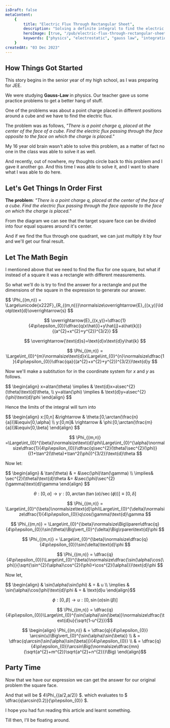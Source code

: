 ```yaml
---
isDraft: false
metaContent:
    {
        title: "Electric Flux Through Rectangular Sheet",
        description: "Solving a definite integral to find the electric flux through a rectangular sheet by a finite charge.",
        heroImage: [true, "/pub/electric-flux-through-rectangular-sheet.png"],
        keywords: ["physics", "electrostatic", "gauss law", "integration"],
    }
createdAt: "03 Dec 2023"
---
```


## How Things Got Started

This story begins in the senior year of my high school, as I was preparing for JEE.

We were studying **Gauss-Law** in physics. Our teacher gave us some practice problems to get a better hang of stuff.

One of the problems was about a point charge placed in different positions around a cube and we have to find the electric flux.

The problem was as follows, _"There is a point charge q, placed at the center of the face of a cube. Find the electric flux passing through the face opposite to the face on which the charge is placed."_

My 16 year old brain wasn't able to solve this problem, as a matter of fact no one in the class was able to solve it as well.

And recently, out of nowhere, my thoughts circle back to this problem and I gave it another go. And this time I was able to solve it, and I want to share what I was able to do here.

## Let's Get Things In Order First

**The problem**: _"There is a point charge q, placed at the center of the face of a cube. Find the electric flux passing through the face opposite to the face on which the charge is placed."_

From the diagram we can see that the target square face can be divided into four equal squares around it's center.

And if we find the flux through one quadrant, we can just multiply it by four and we'll get our final result.

## Let The Math Begin

I mentioned above that we need to find the flux for one square, but what if instead of a square it was a rectangle with different measurements.

So what we'll do is try to find the answer for a rectangle and put the dimensions of the square in the expression to generate our answer.

<div class="flex items-center justify-center flex-col gap-2">
$$ \Phi_{(m,n)} = \Large\unicode{x222F}_{R_{(m,n)}}\normalsize\overrightarrow{E}_{(x,y)}\ldotp\text{d}\overrightarrow{s} $$

$$ \overrightarrow{E}_{(x,y)}=\dfrac{1}{4\pi\epsilon_{0}}\dfrac{q(x\hat{i}+y\hat{j}+a\hat{k})}{(a^{2}+x^{2}+y^{2})^{3/2}} $$

$$ \overrightarrow{\text{d}s}=\text{d}x\text{d}y\hat{k} $$

$$ \Phi_{(m,n)} = \Large\int_{0}^{m}\normalsize\text{d}x\Large\int_{0}^{n}\normalsize\dfrac{1}{4\pi\epsilon_{0}}\dfrac{qa}{(a^{2}+x^{2}+y^{2})^{3/2}}\text{d}y $$
</div>

Now we'll make a subtitution for in the coordinate system for $x$ and $y$ as follows.

<div class="flex items-center gap-2 flex-col justify-center">
$$ \begin{align} x=a\tan(\theta) \implies & \text{d}x=a\sec^{2}(\theta)\text{d}\theta, \\ y=a\tan(\phi) \implies & \text{d}y=a\sec^{2}(\phi)\text{d}\phi \end{align} $$
</div>

Hence the limits of the integral will turn into

<div class="flex items-center gap-2 flex-col justify-center">
$$ \begin{align} x:[0,n] &\rightarrow & \theta:[0,\arctan(\frac{n}{a})]&\equiv[0,\alpha] \\ y:[0,m]& \rightarrow & \phi:[0,\arctan(\frac{m}{a})]&\equiv[0,\beta] \end{align} $$

$$ \Phi_{(m,n)} =\Large\int_{0}^{\beta}\normalsize\text{d}\phi\Large\int_{0}^{\alpha}\normalsize\dfrac{1}{4\pi\epsilon_{0}}\dfrac{q\sec^{2}(\theta)\sec^{2}(\phi)}{(1+\tan^2(\theta)+\tan^2(\phi))^{3/2}}\text{d}\theta $$
</div>

Now let:

<div class="flex flex-col gap-2 items-center justify-center">
$$ \begin{align} & \tan(\theta) & = &\sec(\phi)\tan(\gamma) \\ \implies& \sec^{2}(\theta)\text{d}\theta &= &\sec(\phi)\sec^{2}(\gamma)\text{d}\gamma \end{align} $$

$$ \theta:[0,\alpha] \rightarrow \gamma:[0,\arctan(\tan(\alpha)/\sec(\phi))] \equiv [0,\delta]$$

$$ \Phi_{(m,n)} = \Large\int_{0}^{\beta}\normalsize\text{d}\phi\Large\int_{0}^{\delta}\normalsize\dfrac{1}{4\pi\epsilon_{0}}q\cos(\gamma)\text{d}\gamma $$

$$ \Phi_{(m,n)} = \Large\int_{0}^{\beta}\normalsize\Big\lparen\dfrac{q}{4\pi\epsilon_{0}}\sin(\theta)\Big\vert_{0}^{\delta}\Big\rparen\text{d}\phi $$

$$ \Phi_{(m,n)} = \Large\int_{0}^{\beta}\normalsize\dfrac{q}{4\pi\epsilon_{0}}\sin(\delta)\text{d}\phi $$

$$ \Phi_{(m,n)} = \dfrac{q}{4\pi\epsilon_{0}}\Large\int_{0}^{\beta}\normalsize\dfrac{\sin(\alpha)\cos(\phi)}{\sqrt{\sin^{2}(\alpha)\cos^{2}(\phi)+\cos^{2}(\alpha)}}\text{d}\phi $$
</div>

Now let,

<div class="flex flex-col gap-2 items-center justify-center">
$$ \begin{align} & \sin(\alpha)\sin(\phi) & = & u \\ \implies & \sin(\alpha)\cos(\phi)\text{d}\phi & = & \text{d}u \end{align}$$

$$ \phi:[0,\beta] \rightarrow u:[0,\sin(\alpha)\sin(\beta)] $$

$$ \Phi_{(m,n)} = \dfrac{q}{4\pi\epsilon_{0}}\Large\int_{0}^{\sin(\alpha)\sin(\beta)}\normalsize\dfrac{\text{d}u}{\sqrt{1-u^{2}}}$$

$$ \begin{align} \Phi_{(m,n)} & = \dfrac{q}{4\pi\epsilon_{0}} \arcsin(u)\Big\vert_{0}^{\sin(\alpha)\sin(\beta)} \\ & = \dfrac{q\arcsin(\sin(\alpha)\sin(\beta))}{4\pi\epsilon_{0}} \\ & = \dfrac{q}{4\pi\epsilon_{0}}\arcsin\Big(\normalsize\dfrac{mn}{\sqrt{a^{2}+m^{2}}\sqrt{a^{2}+n^{2}}}\Big) \end{align}$$
</div>

## Party Time

Now that we have our expression we can get the answer for our original problem the square face.

And that will be $ 4\Phi_{(a/2,a/2)} $. which evaluates to $  \dfrac{q\arcsin(0.2)}{\pi\epsilon_{0}} $.

I hope you had fun reading this article and learnt something.

Till then, I'll be floating around.
